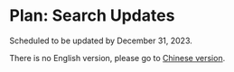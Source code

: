 
# Plan: Search Updates

<Alert type="note">
Scheduled to be updated by December 31, 2023.
</Alert>

There is no English version, please go to [Chinese version](https://zh.linqsharp.net/guide/recently).

